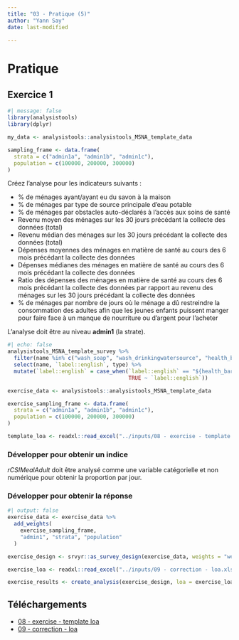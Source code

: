 ```yaml
---
title: "03 - Pratique (5)"
author: "Yann Say"
date: last-modified

---
```

# Pratique

## Exercice 1

```r
#| message: false
library(analysistools)
library(dplyr)

my_data <- analysistools::analysistools_MSNA_template_data

sampling_frame <- data.frame(
  strata = c("admin1a", "admin1b", "admin1c"),
  population = c(100000, 200000, 300000)
)
```

Créez l'analyse pour les indicateurs suivants :

- % de ménages ayant/ayant eu du savon à la maison
- % de ménages par type de source principale d'eau potable
- % de ménages par obstacles auto-déclarés à l'accès aux soins de santé
- Revenu moyen des ménages sur les 30 jours précédant la collecte des données (total)
- Revenu médian des ménages sur les 30 jours précédant la collecte des données (total)
- Dépenses moyennes des ménages en matière de santé au cours des 6 mois précédant la collecte des données
- Dépenses médianes des ménages en matière de santé au cours des 6 mois précédant la collecte des données
- Ratio des dépenses des ménages en matière de santé au cours des 6 mois précédant la collecte des données par rapport au revenu des ménages sur les 30 jours précédant la collecte des données
- % de ménages par nombre de jours où le ménage a dû restreindre la consommation des adultes afin que les jeunes enfants puissent manger pour faire face à un manque de nourriture ou d'argent pour l'acheter

L'analyse doit être au niveau **admin1** (la strate).


```r
#| echo: false
analysistools_MSNA_template_survey %>% 
  filter(name %in% c("wash_soap", "wash_drinkingwatersource", "health_barriers", "income_v2_total", "expenditure_health", "rCSIMealAdult")) %>% 
  select(name, `label::english`, type) %>% 
  mutate(`label::english` = case_when(`label::english` == "${health_barriers_question_select}" ~ "What are your barriers to access health care?", 
                                      TRUE ~ `label::english`))
```
```r
exercise_data <- analysistools::analysistools_MSNA_template_data

exercise_sampling_frame <- data.frame(
  strata = c("admin1a", "admin1b", "admin1c"),
  population = c(100000, 200000, 300000)
)

template_loa <- readxl::read_excel("../inputs/08 - exercise - template loa.xlsx")
```

::: {.callout-note collapse="true" appearance="minimal"}
### Développer pour obtenir un indice

*rCSIMealAdult* doit être analysé comme une variable catégorielle et non numérique pour obtenir la proportion par jour.

:::

::: {.callout-tip collapse="true" appearance="minimal"}
### Développer pour obtenir la réponse


```r
#| output: false
exercise_data <- exercise_data %>%
  add_weights(
    exercise_sampling_frame,
    "admin1", "strata", "population"
  )

exercise_design <- srvyr::as_survey_design(exercise_data, weights = "weights", strata = "admin1")

exercise_loa <- readxl::read_excel("../inputs/09 - correction - loa.xlsx")

exercise_results <- create_analysis(exercise_design, loa = exercise_loa, sm_separator = "/")

```

:::

## Téléchargements

- [08 - exercise - template loa](../inputs/08 - exercise - template loa.xlsx)
- [09 - correction - loa](../inputs/09 - correction - loa.xlsx)
